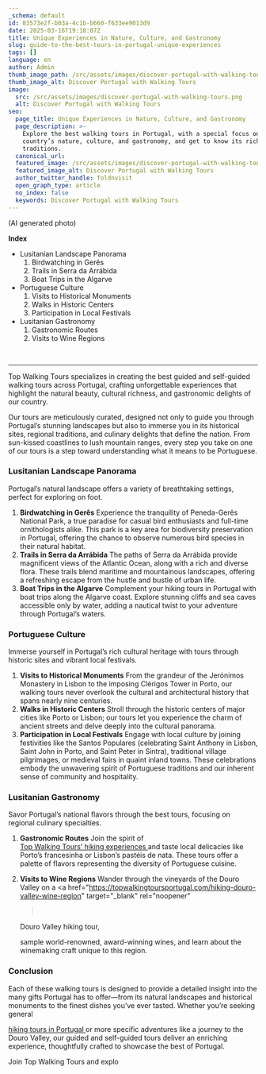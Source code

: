 ```yaml
---
_schema: default
id: 83573e2f-b03a-4c1b-b660-f633ee9013d9
date: 2025-03-16T19:18:07Z
title: Unique Experiences in Nature, Culture, and Gastronomy
slug: guide-to-the-best-tours-in-portugal-unique-experiences
tags: []
language: en
author: Admin
thumb_image_path: /src/assets/images/discover-portugal-with-walking-tours.png
thumb_image_alt: Discover Portugal with Walking Tours
image:
  src: /src/assets/images/discover-portugal-with-walking-tours.png
  alt: Discover Portugal with Walking Tours
seo:
  page_title: Unique Experiences in Nature, Culture, and Gastronomy
  page_description: >-
    Explore the best walking tours in Portugal, with a special focus on the
    country’s nature, culture, and gastronomy, and get to know its richest
    traditions.
  canonical_url:
  featured_image: /src/assets/images/discover-portugal-with-walking-tours.png
  featured_image_alt: Discover Portugal with Walking Tours
  author_twitter_handle: foldnvisit
  open_graph_type: article
  no_index: false
  keywords: Discover Portugal with Walking Tours
---
```

(AI generated photo)

**Index**

* Lusitanian Landscape Panorama
  1. Birdwatching in Gerês
  2. Trails in Serra da Arrábida
  3. Boat Trips in the Algarve
* Portuguese Culture
  1. Visits to Historical Monuments
  2. Walks in Historic Centers
  3. Participation in Local Festivals
* Lusitanian Gastronomy
  1. Gastronomic Routes
  2. Visits to Wine Regions

&nbsp;

---

Top Walking Tours specializes in creating the best guided and self-guided
walking tours across Portugal, crafting unforgettable experiences that highlight
the natural beauty, cultural richness, and gastronomic delights of our country.

Our tours are meticulously curated, designed not only to guide you through
Portugal’s stunning landscapes but also to immerse you in its historical sites,
regional traditions, and culinary delights that define the nation. From
sun-kissed coastlines to lush mountain ranges, every step you take on one of our
tours is a step toward understanding what it means to be Portuguese.

### Lusitanian Landscape Panorama

Portugal’s natural landscape offers a variety of breathtaking settings, perfect
for exploring on foot.

1. **Birdwatching in Gerês**
   Experience the tranquility of Peneda-Gerês
   National Park, a true paradise for casual bird enthusiasts and full-time
   ornithologists alike. This park is a key area for biodiversity preservation
   in Portugal, offering the chance to observe numerous bird species in their
   natural habitat.
2. **Trails in Serra da Arrábida**
   The paths of Serra da Arrábida provide
   magnificent views of the Atlantic Ocean, along with a rich and diverse flora.
   These trails blend maritime and mountainous landscapes, offering a refreshing
   escape from the hustle and bustle of urban life.
3. **Boat Trips in the Algarve**
   Complement your hiking tours in Portugal
   with boat trips along the Algarve coast. Explore stunning cliffs and sea
   caves accessible only by water, adding a nautical twist to your adventure
   through Portugal’s waters.

### Portuguese Culture

Immerse yourself in Portugal’s rich cultural heritage with tours through
historic sites and vibrant local festivals.

1. **Visits to Historical Monuments**
   From the grandeur of the Jerónimos
   Monastery in Lisbon to the imposing Clérigos Tower in Porto, our walking
   tours never overlook the cultural and architectural history that spans nearly
   nine centuries.
2. **Walks in Historic Centers**
   Stroll through the historic centers of
   major cities like Porto or Lisbon; our tours let you experience the charm of
   ancient streets and delve deeply into the cultural panorama.
3. **Participation in Local Festivals**
   Engage with local culture by
   joining festivities like the Santos Populares (celebrating Saint Anthony in
   Lisbon, Saint John in Porto, and Saint Peter in Sintra), traditional village
   pilgrimages, or medieval fairs in quaint inland towns. These celebrations
   embody the unwavering spirit of Portuguese traditions and our inherent sense
   of community and hospitality.

### Lusitanian Gastronomy

Savor Portugal’s national flavors through the best tours, focusing on regional
culinary specialties.

1. **Gastronomic Routes**
   Join the spirit
   of<a href="https://topwalkingtoursportugal.com/pt/" target="_blank" rel="noopener"><br />Top Walking Tours’ hiking experiences </a>and taste local delicacies like
   Porto’s francesinha or Lisbon’s pastéis de nata. These tours offer a palette
   of flavors representing the diversity of Portuguese cuisine.
2. **Visits to Wine Regions**
   Wander through the vineyards of the Douro
   Valley on a
   &lt;a
   href="https://topwalkingtoursportugal.com/hiking-douro-valley-wine-region"
   target="\_blank"
   rel="noopener"

   > &nbsp;

   Douro Valley hiking tour,

   sample world-renowned, award-winning wines, and learn about the winemaking
   craft unique to this region.

### Conclusion

Each of these walking tours is designed to provide a detailed insight into the
many gifts Portugal has to offer—from its natural landscapes and historical
monuments to the finest dishes you’ve ever tasted. Whether you’re seeking
general

<a href="https://topwalkingtoursportugal.com/" target="_blank" rel="noopener">   hiking tours in Portugal </a> or more specific adventures like a journey to the Douro Valley, our guided and self-guided tours deliver an enriching experience, thoughtfully crafted to showcase the best of Portugal.

Join Top Walking Tours and explo